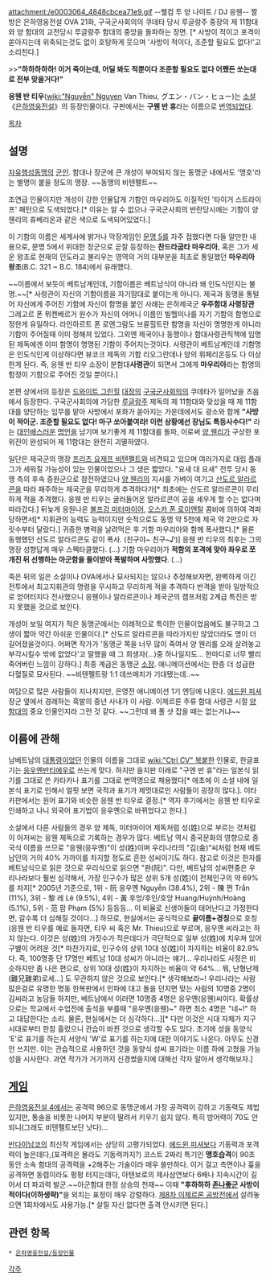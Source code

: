 attachment:/e0003064_4848cbcea71e9.gif
--웰컴 투 양 나이트 / DJ 응웬--
짤방은 은하영웅전설 OVA 21화, 구국군사회의의 쿠데타 당시 루글랑주 중장의 제 11함대와 양 함대의 교전당시 루글랑주 함대의 중앙을 돌파하는 장면. [* 사방이 적이고 포격이 쏟아지는데 위축되는것도 없이 호탕하게 웃으며 '사방이 적이다, 조준할 필요도 없다!'고 소리친다.]

>>'''"하하하하하! 이거 죽이는데, 어딜 봐도 적뿐이다 조준할 필요도 없다 어쨌든 쏘는대로 전부 맞을거다!"'''

'''응웬 반 티우'''([[wiki:"Nguyễn" Nguyen]] Van Thieu, グエン・バン・ヒュー)는 [[소설]] 《[[은하영웅전설]]》의 등장인물이다. 구판에서는 '''구웬 반 휴'''라는 이름으로 [[번역]]되었다.

[[목차]]
== 설명 ==
[[자유행성동맹]]의 [[군인]]. 함대나 장군에 큰 개성이 부여되지 않는 동맹군 내에서도 '맹호'라는 별명이 붙을 정도의 맹장. ~~동맹의 비텐펠트~~

조연급 인물이지만 개성이 강한 인물답게 기함인 마우리아도 이질적인 '타이거 스트라이프' 패턴으로 도색되었다.[* 이유는 알 수 없으나 구국군사회의 반란당시에는 기함이 양 웬리의 휴베리온과 같은 색으로 도색되어있었다.]

이 기함의 이름은 세계사에 밝거나 막장게임인 [[문명 5]]를 자주 접했다면 다들 알만한 내용으로, 문명 5에서 위대한 장군으로 곧잘 등장하는 '''찬드라굽타 마우리아''', 혹은 그가 세운 왕조로 현재의 인도라고 불리우는 영역의 거의 대부분을 최초로 통일했던 '''마우리아 왕조'''(B.C. 321 ~ B.C. 184)에서 유래했다.

~~이름에서 보듯이 베트남계인데, 기함이름은 베트남식이 아니라 왜 인도식인지는 불명.~~[* 사령관이 자신의 기함이름을 자기맘대로 붙이는게 아니다. 제국과 동맹을 통털어 자신에게 주어진 기함에 자신이 함명을 붙인 사례는 은하제국군 '''우주함대 사령장관''' 그레고르 폰 뮈켄베르거 원수가 자신의 어머니 이름인 빌헬미나를 자기 기함의 함명으로 정한게 유일하다. 라인하르트 폰 로엔그람도 브륜힐트란 함명을 자신이 명명한게 아니라 기함이 주어질때 이미 정해져 있었다. 그외엔 제국이나 동맹이나 함대사령관직책에 임명된 제독에겐 이미 함명이 명명된 기함이 주어지는것이다. 사령관이 베트남계인데 기함명은 인도식인게 이상하다면 뷰코크 제독의 기함 리오그란데나 양의 휘페리온등도 다 이상한게 된다. 즉, 응웬 반 티우 소장이 분함대'''사령관'''이 되면서 그에게 '''마우리아'''라는 함명의 함정이 기함으로 주어진 것일 뿐이다.] 

본편 상에서의 등장은 [[드와이트 그린힐]] [[대장]]의 [[구국군사회의]]의 쿠데타가 일어났을 즈음에서 등장한다. 구국군사회의에 가담한 [[루글랑주]] 제독의 제 11함대와 맞섰을 때 제 11함대를 양단하는 임무를 맡아 사방에서 포화가 쏟아지는 가운데에서도 광소와 함께 '''"사방이 적이군. 조준할 필요도 없다! 마구 쏘아붙여라! 이런 상황에선 장님도 특등사수다!"''' 라는 [[대인배]]스러운 [[명언]]을 남기며 보기좋게 제 11함대를 돌파, 이로써 [[양 웬리]]가 구상한 포위진이 완성되어 제 11함대는 완전히 괴멸하였다.

일단은 제국군의 맹장 [[프리츠 요제프 비텐펠트]]와 비견되고 있으며 여러가지로 대립 플래그가 세워질 가능성이 있는 인물이었으나 그 생은 짧았다. "요새 대 요새" 전투 당시 동맹 측의 후속 증원군으로 참전하였으나 [[양 웬리]]의 지시를 가벼이 여기고 [[산도르 알라르콘]]을 따라 패주하는 제국군을 무리하게 추격하다가[* 최초에는 산도르 알라르콘이 무리하게 적을 추격했다. 응웬 반 티우는 굴러들어온 알라르콘이 공을 세우게 할 수는 없다며 따라갔다.] 뒤늦게 응원나온 [[볼프강 미터마이어]], [[오스카 폰 로이엔탈]] 콤비에 의하여 격파당하면서[* 지휘관의 능력도 능력이지만 숫적으로도 동맹 약 5천에 제국 약 2만으로 자릿수부터 달랐다.] 귀중한 병력을 날려먹은 후 기함 마우리아와 함께 폭사했다.[* 물론 동행했던 산도르 알라르콘도 같이 폭사. (친구야~ 친구~♪)] 응웬 반 티우의 최후는 그의 맹장 성향답게 매우 스펙타클했다. (...) 기함 마우리아가 '''적함의 포격에 맞아 좌우로 쪼개진 뒤 선행하는 아군함을 들이받아 폭발하며 사망했다'''. (...) 

죽은 뒤의 일은 소설이나 OVA에서나 묘사되지는 않으나 추정해보자면, 완벽하게 이긴 전투에서 최고지휘관의 명령을 무시하고 무리하게 적을 추격하다 반격을 받아 일방적으로 얻어터지다 전사했으니 응웬이나 알라르콘이나 제국군의 캠프처럼 2계급 특진은 받지 못했을 것으로 보인다. 

개성이 보일 여지가 적은 동맹군에서는 이례적으로 특이한 인물이었음에도 불구하고 그 생이 짧아 약간 아쉬운 인물이다.[* 산도르 알라르콘을 따라가지만 않았더라도 명이 더 길어졌을것이다. 어쩌면 작가가 '동맹군 쪽을 너무 많이 죽여서 양 웬리를 오래 살려놓고 부각시킬수 밖에 없었다'고 말했을 때 그 희생자(…)중 하나일지도... 한마디로 너무 빨리 죽어버린 느낌이 강하다.] 최종 계급은 동맹군 [[소장]]. 애니메이션에서는 한층 더 성급한 다혈질로 묘사된다. ~~비텐펠트랑 1:1 데쓰매치가 기대됐는데..~~

여담으로 많은 사람들이 지나치지만, 은영전 애니메이션 1기 엔딩에 나온다. [[에드윈 피셔]] 장군 옆에서 경례하는 흑발의 중년 사내가 이 사람. 이제르론 주류 함대 사령관 시절 [[양 함대]]의 중요 인물인지라 그런 것 같다. ~~그런데 왜 풀 샷 잡을 때는 없는거냐~~

== 이름에 관해 ==
남베트남의 [[대통령]]이었던 인물의 이름을 그대로 [[wiki:"Ctrl CV" 복붙]]한 인물로, 한글표기는 [[응우옌반티에우]]로 쓰는게 맞다. 하지만 을지판 이래로 "구엔 반 휴"라는 일본식 읽기를 그대로 쓴 카타카나 표기를 그대로 번역명으로 채용했다[* 애초에 이 소설 내에 일본식 표기로 인해서 얼핏 보면 국적과 표기가 제멋대로인 사람들이 굉장히 많다.]. 이타카판에서는 원어 표기와 비슷한 응웬 반 티우로 결정.[* 역자 후기에서는 응웬 반 티우로 인쇄하고 나니 외국어 표기법이 응우옌으로 바뀌었다고 한다.] 

소설에서 다른 사람들의 경우 양 제독, 미터마이어 제독처럼 성(姓)으로 부르는 것처럼 이 아저씨는 응웬 제독으로 기록하는 경우가 많다. 베트남 역시 중국문화의 영향으로 중국식 이름을 쓰므로 "응웬(응우옌)"이 성(姓)이며 우리나라의 "김(金)"씨처럼 현재 베트남인의 거의 40% 가까이를 차지할 정도로 흔한 성씨이기도 하다. 참고로 이것은 한자를 베트남식으로 읽은 것으로 우리식으로 읽으면 "완(阮)". 다만, 베트남의 성씨편중은 우리나라보다 훨씬 심각해서, 가장 인구수가 많은 상위 5개 성(姓)이 전체인구의 약 69%를 차지[* 2005년 기준으로,  1위 - 阮 응우옌 Nguyễn  (38.4%),  2위 - 陳 쩐 Trần  (11%),  3위 - 黎 레 Lê (9.5%),  4위 - 黃 후엉/후인/호앙 Huang/Huỳnh/Hoàng  (5.1%),  5위 - 范 팜 Phạm (5%) 등등등... 이 비율로 신생아들이 태어난다고 가정한다면, 갈수록 더 심해질 것이다...] 하므로, 현실에서는 공식적으로 '''끝이름+경칭'''으로 호칭(응웬 반 티우를 예로 들자면, 티우 씨 혹은 Mr. Thieu)으로 부르며, 응우옌 씨라고는 하지 않는다. 이것은 성(姓)의 가짓수가 적은데다가 극단적으로 일부 성(姓)에 치우쳐 있어 구별이 어려운 것[* 마찬가지로, 인구수의 상위 10대 성(姓)이 차지하는 비율이 82.9%다. 즉, 100명중 단 17명만 베트남 10대 성씨가 아니라는 얘기... 우리나라도 사정은 비슷하지만 좀 나은 편으로, 상위 10대 성(姓)이 차지하는 비율이 약 64%... 뭐, 난형난제(難兄難弟)로세...] 도 무관하지 않은 것으로 보인다.[* 생각해보라~! 우리나라는 사람많은걸로 유명한 명동 한복판에서 인파에 대고 돌을 던지면 맞는 사람의 10명중 2명이 김씨라고 농담들 하지만, 베트남에서 이러면 10명중 4명은 응우옌(응웬)씨이다. 확률상으로는 학교에서 수업전에 출석을 부를때 "응우옌(응웬)~" 하면 최소 4명은 "네~!" 하고 대답한다는 소리. 물론, 현실에서는 더 심각하다...][* 다만 이것은 시대 자체가 지구시대로부터 한참 흘렀으니 관습이 바뀐 것으로 생각할 수도 있다. 초기에 성을 동양식 'E'로 표기를 하는지 서양식 'W'로 표기를 하는지에 대한 이야기도 나온다. 아무도 신경 안 쓰지만. 이는 관습적으로 사용하던 것을 동양식 성씨 표기라는 이름 하에 고쳤을 가능성을 시사한다. 과연 작가가 거기까지 신경썼을지에 대해선 각자 알아서 생각해보자.]

== [[게임]] ==
[[은하영웅전설 4]]에서는 공격력 96으로 동맹군에서 가장 공격력이 강하고 기동력도 제법 있지만, 통솔을 비롯한 나머지 부분이 딸려서 키우기 쉽지 않다. 특히 방어력이 70도 안되니(그래도 비텐펠트보단 낫다)... 

[[반다이남코]]의 최신작 게임에서는 상당히 고평가되었다. [[에드윈 피셔]]보다 기동력과 포격력이 높은데다,(포격력은 몰라도 기동력까지?) 코스트 2짜리 특기인 '''맹호습격'''이 90초 동안 소속 함대의 공격력을 +2해주는 기술이라 매우 쓸만하다. 이거 걸고 측면이나 훚을 공격하면 동렙이라도 펑펑 터지는데다, 아텐보로의 제사삼연보다 6배나 지속시간이 길어서 더 파괴력 발군.~~아군함대 한정 상승의 천재~~ 이때 '''"후하하하 [[존나좋군]] 사방이 적이다(이하생략)"'''을 외치는 표정이 매우 강렬하다. [[제8차 이제르론 공방전]]에서 살려놓으면 1회차에서도 사용가능.[* 살릴 자신 없다면 출격 안시키면 된다.]

== 관련 항목 ==
 * [[은하영웅전설/등장인물]]

[[각주]]
